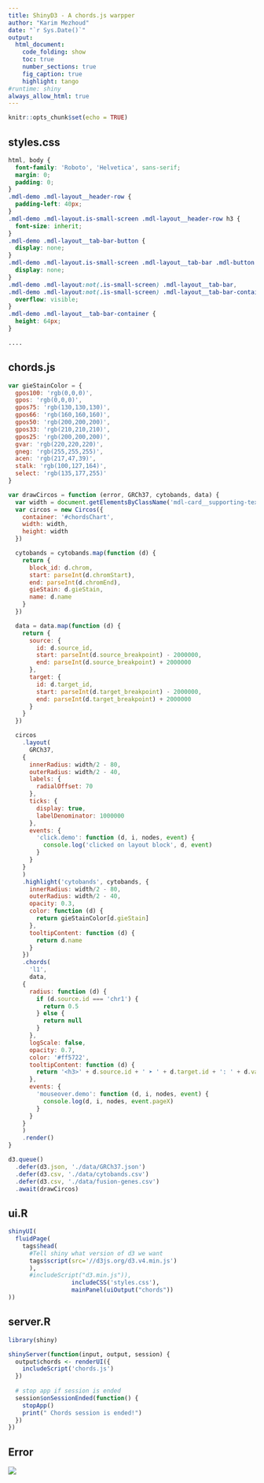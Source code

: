 ```yaml
---
title: ShinyD3 - A chords.js warpper
author: "Karim Mezhoud"
date: "`r Sys.Date()`"
output:
  html_document:
    code_folding: show
    toc: true
    number_sections: true
    fig_caption: true
    highlight: tango
#runtime: shiny
always_allow_html: true
---
```


```r
knitr::opts_chunk$set(echo = TRUE)
```

## styles.css

```css
html, body {
  font-family: 'Roboto', 'Helvetica', sans-serif;
  margin: 0;
  padding: 0;
}
.mdl-demo .mdl-layout__header-row {
  padding-left: 40px;
}
.mdl-demo .mdl-layout.is-small-screen .mdl-layout__header-row h3 {
  font-size: inherit;
}
.mdl-demo .mdl-layout__tab-bar-button {
  display: none;
}
.mdl-demo .mdl-layout.is-small-screen .mdl-layout__tab-bar .mdl-button {
  display: none;
}
.mdl-demo .mdl-layout:not(.is-small-screen) .mdl-layout__tab-bar,
.mdl-demo .mdl-layout:not(.is-small-screen) .mdl-layout__tab-bar-container {
  overflow: visible;
}
.mdl-demo .mdl-layout__tab-bar-container {
  height: 64px;
}

....
```


## chords.js

```js
var gieStainColor = {
  gpos100: 'rgb(0,0,0)',
  gpos: 'rgb(0,0,0)',
  gpos75: 'rgb(130,130,130)',
  gpos66: 'rgb(160,160,160)',
  gpos50: 'rgb(200,200,200)',
  gpos33: 'rgb(210,210,210)',
  gpos25: 'rgb(200,200,200)',
  gvar: 'rgb(220,220,220)',
  gneg: 'rgb(255,255,255)',
  acen: 'rgb(217,47,39)',
  stalk: 'rgb(100,127,164)',
  select: 'rgb(135,177,255)'
}

var drawCircos = function (error, GRCh37, cytobands, data) {
  var width = document.getElementsByClassName('mdl-card__supporting-text')[0].offsetWidth
  var circos = new Circos({
    container: '#chordsChart',
    width: width,
    height: width
  })

  cytobands = cytobands.map(function (d) {
    return {
      block_id: d.chrom,
      start: parseInt(d.chromStart),
      end: parseInt(d.chromEnd),
      gieStain: d.gieStain,
      name: d.name
    }
  })

  data = data.map(function (d) {
    return {
      source: {
        id: d.source_id,
        start: parseInt(d.source_breakpoint) - 2000000,
        end: parseInt(d.source_breakpoint) + 2000000
      },
      target: {
        id: d.target_id,
        start: parseInt(d.target_breakpoint) - 2000000,
        end: parseInt(d.target_breakpoint) + 2000000
      }
    }
  })

  circos
    .layout(
      GRCh37,
    {
      innerRadius: width/2 - 80,
      outerRadius: width/2 - 40,
      labels: {
        radialOffset: 70
      },
      ticks: {
        display: true,
        labelDenominator: 1000000
      },
      events: {
        'click.demo': function (d, i, nodes, event) {
          console.log('clicked on layout block', d, event)
        }
      }
    }
    )
    .highlight('cytobands', cytobands, {
      innerRadius: width/2 - 80,
      outerRadius: width/2 - 40,
      opacity: 0.3,
      color: function (d) {
        return gieStainColor[d.gieStain]
      },
      tooltipContent: function (d) {
        return d.name
      }
    })
    .chords(
      'l1',
      data,
    {
      radius: function (d) {
        if (d.source.id === 'chr1') {
          return 0.5
        } else {
          return null
        }
      },
      logScale: false,
      opacity: 0.7,
      color: '#ff5722',
      tooltipContent: function (d) {
        return '<h3>' + d.source.id + ' ➤ ' + d.target.id + ': ' + d.value + '</h3><i>(CTRL+C to copy to clipboard)</i>'
      },
      events: {
        'mouseover.demo': function (d, i, nodes, event) {
          console.log(d, i, nodes, event.pageX)
        }
      }
    }
    )
    .render()
}

d3.queue()
  .defer(d3.json, './data/GRCh37.json')
  .defer(d3.csv, './data/cytobands.csv')
  .defer(d3.csv, './data/fusion-genes.csv')
  .await(drawCircos)

```


## ui.R

```r

shinyUI(
  fluidPage(
    tags$head(
      #Tell shiny what version of d3 we want
      tags$script(src='//d3js.org/d3.v4.min.js')
      ),
      #includeScript("d3.min.js")),
                  includeCSS('styles.css'),
                  mainPanel(uiOutput("chords"))
))

```

## server.R

```r
library(shiny)

shinyServer(function(input, output, session) {
  output$chords <- renderUI({
    includeScript('chords.js')
  })
  
  # stop app if session is ended
  session$onSessionEnded(function() {
    stopApp()
    print(" Chords session is ended!")
  })
})
```


## Error

![](chords.png)

